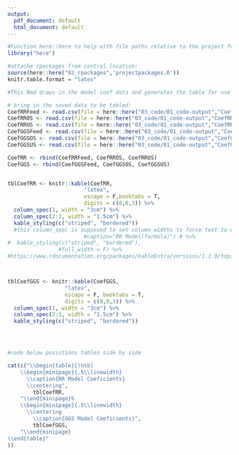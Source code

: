 ```yaml
---
output:
  pdf_document: default
  html_document: default
---
```


```r
#Function here::here to help with file paths relative to the project folder:
library("here")

#attache rpackages from central location:
source(here::here("02_rpackages",'projectpackages.R'))
knitr.table.format = "latex"
```

```r


#This Rmd draws in the model coef data and generates the table for use in the results and discussion section as RMardown 'mother-child' doc relationship.
```


```r
# bring in the saved data to be tabled:
CoefRRFeed <- read.csv(file = here::here("03_code/01_code-output","CoefRRFeed.csv"))
CoefRROS <- read.csv(file = here::here("03_code/01_code-output","CoefRROS.csv"))
CoefRRUS <- read.csv(file = here::here("03_code/01_code-output","CoefRRUS.csv"))
CoefGGSFeed <- read.csv(file = here::here("03_code/01_code-output","CoefGGSFeed.csv"))
CoefGGSOS <- read.csv(file = here::here("03_code/01_code-output","CoefGGSOS.csv"))
CoefGGSUS <- read.csv(file = here::here("03_code/01_code-output","CoefGGSUS.csv"))
```


```r

CoefRR <- rbind(CoefRRFeed, CoefRROS, CoefRRUS)
CoefGGS <- rbind(CoefGGSFeed, CoefGGSOS, CoefGGSUS)


tblCoefRR <- knitr::kable(CoefRR,
                        "latex",
                        escape = F,booktabs = T, 
                        digits = c(0,0,3)) %>% 
  column_spec(1, width = "3cm") %>% 
  column_spec(2:3, width = "1.5cm") %>% 
  kable_styling(c("striped", "bordered"))
  #this column_spec is supposed to set column widths to force text to wrap inside the colmn #https://community.rstudio.com/t/wrap-column-name-in-pdf-table-from-knitr-kable/3278/4)
                        #caption="RR Model(formula)") # %>%
#  kable_styling(c("striped", "bordered"), 
                #full_width = F) %>% 
#https://www.rdocumentation.org/packages/kableExtra/versions/1.1.0/topics/column_spec



tblCoefGGS <- knitr::kable(CoefGGS,
                  "latex",
                  escape = F, booktabs = T, 
                  digits = c(0,0,3)) %>% 
  column_spec(1, width = "3cm") %>% 
  column_spec(2:3, width = "1.5cm") %>% 
  kable_styling(c("striped", "bordered"))




#code below posistions tables side by side

cat(c("\\begin{table}[!htb]
    \\begin{minipage}{.5\\linewidth}
      \\caption{RR Model Coeficients}
      \\centering",
        tblCoefRR,
    "\\end{minipage}%
    \\begin{minipage}{.5\\linewidth}
      \\centering
        \\caption{GGS Model Coeficients}",
        tblCoefGGS,
    "\\end{minipage}
\\end{table}"
))


```